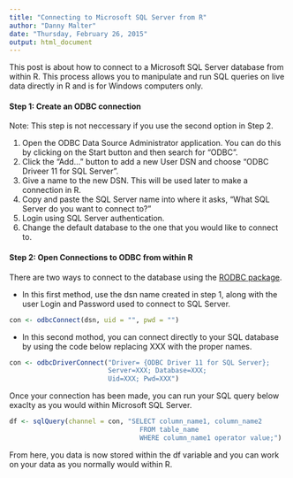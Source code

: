 ---
title: "Connecting to Microsoft SQL Server from R"
author: "Danny Malter"
date: "Thursday, February 26, 2015"
output: html_document
---

This post is about how to connect to a Microsoft SQL Server database from within R.  This process allows you to manipulate and run SQL queries on live data directly in R and is for Windows computers only.

#### Step 1: Create an ODBC connection ####
Note: This step is not neccessary if you use the second option in Step 2.

1.  Open the ODBC Data Source Administrator application.  You can do this by clicking on the Start button and then search for "ODBC".
2. Click the "Add..." button to add a new User DSN and choose "ODBC Driveer 11 for SQL Server".
3. Give a name to the new DSN.  This will be used later to make a connection in R.
4. Copy and paste the SQL Server name into where it asks, "What SQL Server do you want to connect to?"
5. Login using SQL Server authentication.
6. Change the default database to the one that you would like to connect to.


#### Step 2: Open Connections to ODBC from within R ####

There are two ways to connect to the database using the [RODBC package](http://cran.r-project.org/web/packages/RODBC/RODBC.pdf).

- In this first method, use the dsn name created in step 1, along with the user Login and Password used to connect to SQL Server.

```{r}
con <- odbcConnect(dsn, uid = "", pwd = "")
```

- In this second mothod, you can connect directly to your SQL database by using the code below replacing XXX with the proper names.

```{r}
con <- odbcDriverConnect("Driver= {ODBC Driver 11 for SQL Server};
                         Server=XXX; Database=XXX; 
                         Uid=XXX; Pwd=XXX")
```

Once your connection has been made, you can run your SQL query below exaclty as you would within Microsoft SQL Server.

```{r}
df <- sqlQuery(channel = con, "SELECT column_name1, column_name2
                                 FROM table_name
                                 WHERE column_name1 operator value;")
```

From here, you data is now stored within the df variable and you can work on your data as you normally would within R.